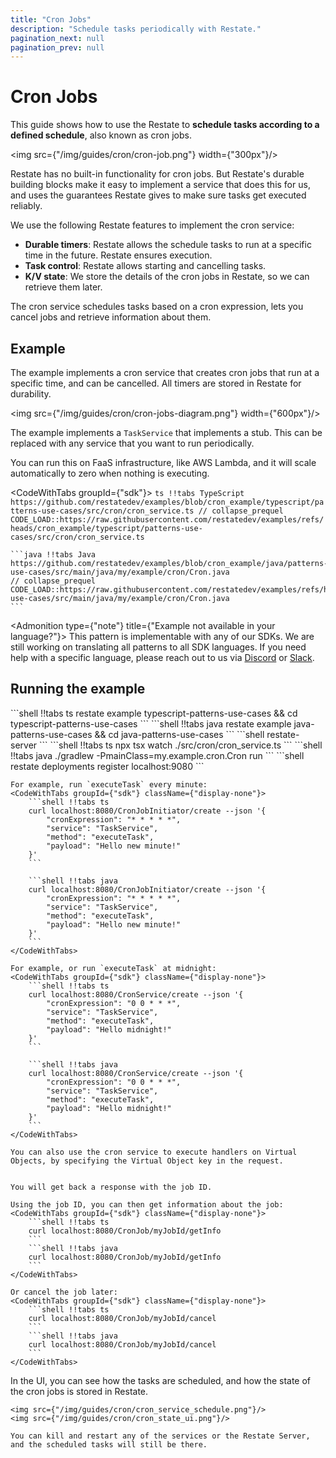 ```yaml
---
title: "Cron Jobs"
description: "Schedule tasks periodically with Restate."
pagination_next: null
pagination_prev: null
---
```



# Cron Jobs


This guide shows how to use the Restate to **schedule tasks according to a defined schedule**, also known as cron jobs.

<img src={"/img/guides/cron/cron-job.png"} width={"300px"}/>

Restate has no built-in functionality for cron jobs.
But Restate's durable building blocks make it easy to implement a service that does this for us, and uses the guarantees Restate gives to make sure tasks get executed reliably.

We use the following Restate features to implement the cron service:
- **Durable timers**: Restate allows the schedule tasks to run at a specific time in the future. Restate ensures execution.
- **Task control**: Restate allows starting and cancelling tasks.
- **K/V state**: We store the details of the cron jobs in Restate, so we can retrieve them later.

The cron service schedules tasks based on a cron expression, lets you cancel jobs and retrieve information about them.

## Example

The example implements a cron service that creates cron jobs that run at a specific time, and can be cancelled.
All timers are stored in Restate for durability.

<img src={"/img/guides/cron/cron-jobs-diagram.png"} width={"600px"}/>

The example implements a `TaskService` that implements a stub. This can be replaced with any service that you want to run periodically.

You can run this on FaaS infrastructure, like AWS Lambda, and it will scale automatically to zero when nothing is executing.

<CodeWithTabs groupId={"sdk"}>
    ```ts !!tabs TypeScript https://github.com/restatedev/examples/blob/cron_example/typescript/patterns-use-cases/src/cron/cron_service.ts
    // collapse_prequel
    CODE_LOAD::https://raw.githubusercontent.com/restatedev/examples/refs/heads/cron_example/typescript/patterns-use-cases/src/cron/cron_service.ts
    ```

    ```java !!tabs Java https://github.com/restatedev/examples/blob/cron_example/java/patterns-use-cases/src/main/java/my/example/cron/Cron.java
    // collapse_prequel
    CODE_LOAD::https://raw.githubusercontent.com/restatedev/examples/refs/heads/cron_example/java/patterns-use-cases/src/main/java/my/example/cron/Cron.java
    ```
</CodeWithTabs>

<Admonition type={"note"} title={"Example not available in your language?"}>
    This pattern is implementable with any of our SDKs. We are still working on translating all patterns to all SDK languages.
    If you need help with a specific language, please reach out to us via [Discord](https://discord.com/invite/skW3AZ6uGd) or [Slack](https://join.slack.com/t/restatecommunity/shared_invite/zt-2v9gl005c-WBpr167o5XJZI1l7HWKImA).
</Admonition>


## Running the example

<Step stepLabel="1" title="Download the example">
    <CodeWithTabs groupId={"sdk"} className={"display-none"}>
        ```shell !!tabs ts
        restate example typescript-patterns-use-cases && cd typescript-patterns-use-cases
        ```
        ```shell !!tabs java
        restate example java-patterns-use-cases && cd java-patterns-use-cases
        ```
    </CodeWithTabs>
</Step>
<Step stepLabel="2" title="Start the Restate Server">
    ```shell
    restate-server
    ```
</Step>
<Step stepLabel="3" title="Start the Service">
    <CodeWithTabs groupId={"sdk"} className={"display-none"}>
        ```shell !!tabs ts
        npx tsx watch ./src/cron/cron_service.ts
        ```
        ```shell !!tabs java
        ./gradlew -PmainClass=my.example.cron.Cron run
        ```
    </CodeWithTabs>
</Step>
<Step stepLabel="4" title="Register the services">
    ```shell
    restate deployments register localhost:9080
    ```
</Step>
<Step stepLabel="5" title="Send a request">

    For example, run `executeTask` every minute:
    <CodeWithTabs groupId={"sdk"} className={"display-none"}>
        ```shell !!tabs ts
        curl localhost:8080/CronJobInitiator/create --json '{
            "cronExpression": "* * * * *",
            "service": "TaskService",
            "method": "executeTask",
            "payload": "Hello new minute!"
        }'
        ```

        ```shell !!tabs java
        curl localhost:8080/CronJobInitiator/create --json '{
            "cronExpression": "* * * * *",
            "service": "TaskService",
            "method": "executeTask",
            "payload": "Hello new minute!"
        }'
        ```
    </CodeWithTabs>

    For example, or run `executeTask` at midnight:
    <CodeWithTabs groupId={"sdk"} className={"display-none"}>
        ```shell !!tabs ts
        curl localhost:8080/CronService/create --json '{
            "cronExpression": "0 0 * * *",
            "service": "TaskService",
            "method": "executeTask",
            "payload": "Hello midnight!"
        }'
        ```

        ```shell !!tabs java
        curl localhost:8080/CronService/create --json '{
            "cronExpression": "0 0 * * *",
            "service": "TaskService",
            "method": "executeTask",
            "payload": "Hello midnight!"
        }'
        ```
    </CodeWithTabs>

    You can also use the cron service to execute handlers on Virtual Objects, by specifying the Virtual Object key in the request.


    You will get back a response with the job ID.

    Using the job ID, you can then get information about the job:
    <CodeWithTabs groupId={"sdk"} className={"display-none"}>
        ```shell !!tabs ts
        curl localhost:8080/CronJob/myJobId/getInfo
        ```
        ```shell !!tabs java
        curl localhost:8080/CronJob/myJobId/getInfo
        ```
    </CodeWithTabs>

    Or cancel the job later:
    <CodeWithTabs groupId={"sdk"} className={"display-none"}>
        ```shell !!tabs ts
        curl localhost:8080/CronJob/myJobId/cancel
        ```
        ```shell !!tabs java
        curl localhost:8080/CronJob/myJobId/cancel
        ```
    </CodeWithTabs>
</Step>

<Step stepLabel="4" title="Check the scheduled tasks and state">
    In the UI, you can see how the tasks are scheduled, and how the state of the cron jobs is stored in Restate.

    <img src={"/img/guides/cron/cron_service_schedule.png"}/>
    <img src={"/img/guides/cron/cron_state_ui.png"}/>

    You can kill and restart any of the services or the Restate Server, and the scheduled tasks will still be there.
</Step>
